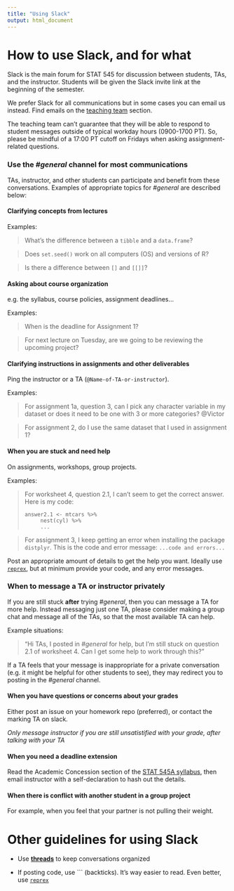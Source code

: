 ```yaml
---
title: "Using Slack"
output: html_document
---
```


# How to use Slack, and for what

Slack is the main forum for STAT 545 for discussion between students, TAs, and the instructor. Students will be given the Slack invite link at the beginning of the semester.

We prefer Slack for all communications but in some cases you can email us instead. Find emails on the [teaching team](https://stat545.stat.ubc.ca/#team) section.

The teaching team can’t guarantee that they will be able to respond to student messages outside of typical workday hours (0900-1700 PT). So, please be mindful of a 17:00 PT cutoff on Fridays when asking assignment-related questions.

### Use the _#general_ channel for most communications

TAs, instructor, and other students can participate and benefit from these conversations. Examples of appropriate topics for _#general_ are described below:

#### Clarifying concepts from lectures

Examples: 

> What's the difference between a `tibble` and a `data.frame`?

> Does `set.seed()` work on all computers (OS) and versions of R?

> Is there a difference between `[]` and `[[]]`?

#### Asking about course organization

e.g. the syllabus, course policies, assignment deadlines...

Examples:

> When is the deadline for Assignment 1?

> For next lecture on Tuesday, are we going to be reviewing the upcoming project?

#### Clarifying instructions in assignments and other deliverables

Ping the instructor or a TA (`@Name-of-TA-or-instructor`).

Examples:

> For assignment 1a, question 3, can I pick any character variable in my dataset or does it need to be one with 3 or more categories? @Victor

> For assignment 2, do I use the same dataset that I used in assignment 1?


#### When you are stuck and need help

On assignments, workshops, group projects.

Examples:

> For worksheet 4, question 2.1, I can't seem to get the correct answer. Here is my code:
>
> ```
> answer2.1 <- mtcars %>% 
>      nest(cyl) %>%
>      ...
> ```

> For assignment 3, I keep getting an error when installing the package `distplyr`. This is the code  and error message: `...code and errors...`

Post an appropriate amount of details to get the help you want. Ideally use [`reprex`](https://www.tidyverse.org/help/), but at minimum provide your code, and any error messages.

### When to message a TA or instructor privately

If you are still stuck **after** trying _#general_, then you can message a TA for more help. Instead messaging just one TA, please consider making a group chat and message all of the TAs, so that the most available TA can help.

Example situations:

> "Hi TAs, I posted in _#general_ for help, but I'm still stuck on question 2.1 of worksheet 4. Can I get some help to work through this?"

If a TA feels that your message is inappropriate for a private conversation (e.g. it might be helpful for other students to see), they may redirect you to posting in the _#general_ channel. 

#### When you have questions or concerns about your grades

Either post an issue on your homework repo (preferred), or contact the marking TA on slack.

*Only message instructor if you are still unsatistified with your grade, after talking with your TA*

#### When you need a deadline extension

Read the Academic Concession section of the [STAT 545A syllabus](/syllabus-545a), then email instructor with a self-declaration to hash out the details. 

#### When there is conflict with another student in a group project

For example, when you feel that your partner is not pulling their weight.

# Other guidelines for using Slack

- Use [**threads**](https://slack.com/intl/en-ca/help/articles/115000769927-Use-threads-to-organize-discussions-) to keep conversations organized

- If posting code, use \`\`\` (backticks). It's way easier to read. Even better, use [`reprex`](https://www.tidyverse.org/help/)

